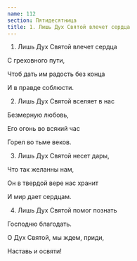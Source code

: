 ```yaml
---
name: 112
section: Пятидесятница
title: 1. Лишь Дух Святой влечет сердца
---
```

1. Лишь Дух Святой влечет сердца

С греховного пути,

Чтоб дать им радость без конца

И в правде соблюсти.


2. Лишь Дух Святой вселяет в нас

Безмерную любовь,

Его огонь во всякий час

Горел во тьме веков.


3. Лишь Дух Святой несет дары,

Что так желанны нам,

Он в твердой вере нас хранит

И мир дает сердцам.


4. Лишь Дух Святой помог познать

Господню благодать.

О Дух Святой, мы ждем, приди,

Наставь и освяти!